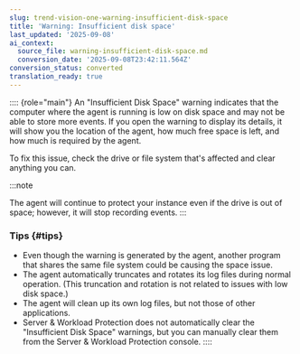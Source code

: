 ```yaml
---
slug: trend-vision-one-warning-insufficient-disk-space
title: 'Warning: Insufficient disk space'
last_updated: '2025-09-08'
ai_context:
  source_file: warning-insufficient-disk-space.md
  conversion_date: '2025-09-08T23:42:11.564Z'
conversion_status: converted
translation_ready: true
---
```


:::: {role="main"}
An "Insufficient Disk Space" warning indicates that the computer where the agent is running is low on disk space and may not be able to store more events. If you open the warning to display its details, it will show you the location of the agent, how much free space is left, and how much is required by the agent.

To fix this issue, check the drive or file system that's affected and clear anything you can.

:::note

The agent will continue to protect your instance even if the drive is out of space; however, it will stop recording events.
:::

### Tips {#tips}

- Even though the warning is generated by the agent, another program that shares the same file system could be causing the space issue.
- The agent automatically truncates and rotates its log files during normal operation. (This truncation and rotation is not related to issues with low disk space.)
- The agent will clean up its own log files, but not those of other applications.
- Server & Workload Protection does not automatically clear the "Insufficient Disk Space" warnings, but you can manually clear them from the Server & Workload Protection console.
::::
